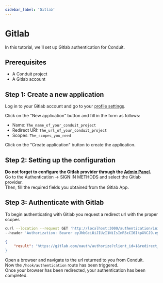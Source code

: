 ```yaml
---
sidebar_label: 'Gitlab'
---
```


# Gitlab

In this tutorial, we'll set up Gitlab authentication for Conduit.<br />

## Prerequisites

- A Conduit project
- A Gitlab account

## Step 1: Create a new application

Log in to your Gitlab account and go to your [profile settings](https://gitlab.com/profile/applications).<br />

Click on the "New application" button and fill in the form as follows:

- Name: `The_name_of_your_conduit_project`
- Redirect URI: `The_url_of_your_conduit_project`
- Scopes: `The_scopes_you_need`


Click on the "Create application" button to create the application.<br />

## Step 2: Setting up the configuration

**Do not forget to configure the Gitlab provider through the [Admin Panel](../config#third-party).**<br />
Go to the Authentication -> SIGN IN METHODS and select the Gitlab provider.<br />
Then, fill the required fields you obtained from the Gitlab App.

## Step 3: Authenticate with Gitlab

To begin authenticating with Gitlab you request a redirect url with the proper scopes<br />

``` bash title="Request"
curl --location --request GET 'http://localhost:3000/authentication/init/gitlab' \
--header 'Authorization: Bearer eyJhbGciOiJIUzI1NiIsInR5cCI6IkpXVCJ9.eyJpZCI6IjYzNjNjZGNkMDhkNTU2MDk1NmM4MGQ4OSIsImlhdCI6MTY2OTIxMDM1MywiZXhwIjoxNjY5MjgyMzUzfQ.TyvHCuyDKLiKFoEpaXRdbYoFwrzDlFiW4VdUVQJdf7U' \
```
``` json title="Response"
{
    "result": "https://gitlab.com/oauth/authorize?client_id=1&redirect_uri=http%3A%2F%2Flocalhost%3A3000%2Fauthentication%2Fcallback%2Fgitlab&response_type=code&scope=read_user+read_api+read_repository+openid+profile+email&state=eyJpZCI6IjYzN
}
```

Open a browser and navigate to the url returned to you from Conduit.<br />
Now the `/hook/authentication` route has been triggered.<br />
Once your browser has been redirected, your authentication has been completed.



